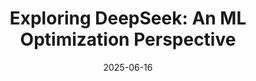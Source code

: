 ---
title: "Exploring DeepSeek: An ML Optimization Perspective"
date: "2025-06-16"
authors: "Alex Lavaee"
description: "(Coming Soon) A technical deep dive on the ML optimizations made in DeepSeek including Multi-head Latent Attention, Mixture of Experts (MoE) Architecture Routing, Multi-token Prediction, FP8 GEMM Training, and more."
---